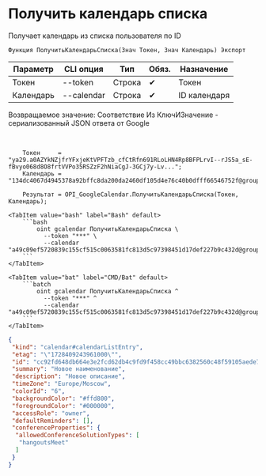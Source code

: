 ﻿---
sidebar_position: 3
---


# Получить календарь списка
 Получает календарь из списка пользователя по ID



`Функция ПолучитьКалендарьСписка(Знач Токен, Знач Календарь) Экспорт`

  | Параметр | CLI опция | Тип | Обяз. | Назначение |
  |-|-|-|-|-|
  | Токен | --token | Строка | &#x2714; | Токен |
  | Календарь | --calendar | Строка | &#x2714; | ID календаря |

  
  Возвращаемое значение:   Соответствие Из КлючИЗначение - сериализованный JSON ответа от Google

<br/>




```bsl title="Пример использования для 1С:Предприятие/OneScript"
    Токен     = "ya29.a0AZYkNZjfrYFxjeKtVPFTzb_cfCtRfn691RLoLHN4Rp8BFPLrvI--rJS5a_sE-fBvyo068d8O8frtVVPo35RSZzF2hNiaCgJ-3GCj7y-Lv...";
    Календарь = "134dc4067d4945378a92bffc8da200da2460df105d4e76c40b0dfff66546752f@group.calendar.google.com";

    Результат = OPI_GoogleCalendar.ПолучитьКалендарьСписка(Токен, Календарь);
```
    

 <Tabs>
  
    <TabItem value="bash" label="Bash" default>
        ```bash
            oint gcalendar ПолучитьКалендарьСписка \
              --token "***" \
              --calendar "a49c09ef5720839c155cf515c0063581fc813d5c97398451d17def227b9c432d@group.calendar.google.com"
        ```
    </TabItem>
  
    <TabItem value="bat" label="CMD/Bat" default>
        ```batch
            oint gcalendar ПолучитьКалендарьСписка ^
              --token "***" ^
              --calendar "a49c09ef5720839c155cf515c0063581fc813d5c97398451d17def227b9c432d@group.calendar.google.com"
        ```
    </TabItem>
</Tabs>


```json title="Результат"
{
 "kind": "calendar#calendarListEntry",
 "etag": "\"1728409243961000\"",
 "id": "cc92fd648db664e3e2fcd62db4c9fd9f458cc49bbc6382560c48f59105aede70@group.calendar.google.com",
 "summary": "Новое наименование",
 "description": "Новое описание",
 "timeZone": "Europe/Moscow",
 "colorId": "6",
 "backgroundColor": "#ffd800",
 "foregroundColor": "#000000",
 "accessRole": "owner",
 "defaultReminders": [],
 "conferenceProperties": {
  "allowedConferenceSolutionTypes": [
   "hangoutsMeet"
  ]
 }
}
```
